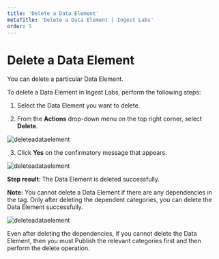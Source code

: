 ---
title: 'Delete a Data Element'
metaTitle: 'Delete a Data Element | Ingest Labs'
order: 5
---

# Delete a Data Element

You can delete a particular Data Element.

To delete a Data Element in Ingest Labs, perform the following steps:

1.	Select the Data Element you want to delete.

2.	From the **Actions** drop-down menu on the top right corner, select **Delete**.

![deleteadataelement](/images/dataelementsimages/deleteadataelement.png)

3.	Click **Yes** on the confirmatory message that appears.

![deleteadataelement](/images/dataelementsimages/deleteconfirmatory.png)

**Step result**: The Data Element is deleted successfully.

**Note:** You cannot delete a Data Element if there are any dependencies in the tag. Only after deleting the dependent categories, you can delete the Data Element successfully. 

![deleteadataelement](/images/dataelementsimages/deletedependencies.png)

Even after deleting the dependencies, if you cannot delete the Data Element, then you must Publish the relevant categories first and then perform the delete operation.
